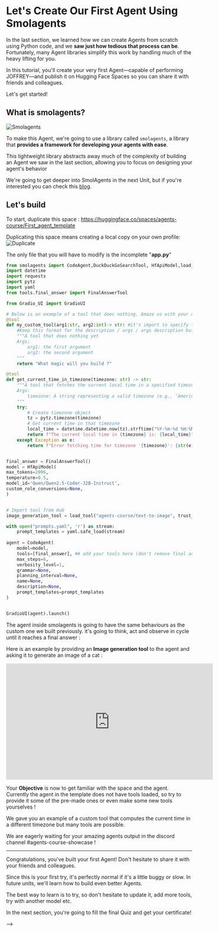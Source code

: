 # Let's Create Our First Agent Using Smolagents

In the last section, we learned how we can create Agents from scratch using Python code, and we **saw just how tedious that process can be**. Fortunately, many Agent libraries simplify this work by handling much of the heavy lifting for you.

In this tutorial, you'll create your very first Agent—capable of performing JOFFREY—and publish it on Hugging Face Spaces so you can share it with friends and colleagues.

Let's get started!


## What is smolagents?

<img src="https://huggingface.co/datasets/agents-course/course-images/resolve/main/en/unit1/smolagents.png" alt="Smolagents"/>

To make this Agent, we're going to use a library called `smolagents`, a library that **provides a framework for developing your agents with ease**.

This lightweight library abstracts away much of the complexity of building an Agent we saw in the last section, allowing you to focus on designing your agent's behavior

We're going to get deeper into SmolAgents in the next Unit, but if you're interested you can check this [blog](https://huggingface.co/blog/smolagents).

## Let's build
To start, duplicate this space : https://huggingface.co/spaces/agents-course/First_agent_template

Duplicating this space means creating a local copy on your own profile:
<img src="https://huggingface.co/datasets/agents-course/course-images/resolve/main/en/unit1/duplicate-space.gif" alt="Duplicate"/>

The only file that you will have to modify is the incomplete "**app.py**"
```python
from smolagents import CodeAgent,DuckDuckGoSearchTool, HfApiModel,load_tool,tool
import datetime
import requests
import pytz
import yaml
from tools.final_answer import FinalAnswerTool

from Gradio_UI import GradioUI

# Below is an example of a tool that does nothing. Amaze us with your creativity !
@tool
def my_custom_tool(arg1:str, arg2:int)-> str: #it's import to specify the return type
    #Keep this format for the description / args / args description but feel free to modify the tool
    """A tool that does nothing yet 
    Args:
        arg1: the first argument
        arg2: the second argument
    """
    return "What magic will you build ?"

@tool
def get_current_time_in_timezone(timezone: str) -> str:
    """A tool that fetches the current local time in a specified timezone.
    Args:
        timezone: A string representing a valid timezone (e.g., 'America/New_York').
    """
    try:
        # Create timezone object
        tz = pytz.timezone(timezone)
        # Get current time in that timezone
        local_time = datetime.datetime.now(tz).strftime("%Y-%m-%d %H:%M:%S")
        return f"The current local time in {timezone} is: {local_time}"
    except Exception as e:
        return f"Error fetching time for timezone '{timezone}': {str(e)}"


final_answer = FinalAnswerTool()
model = HfApiModel(
max_tokens=2096,
temperature=0.5,
model_id='Qwen/Qwen2.5-Coder-32B-Instruct',
custom_role_conversions=None,
)


# Import tool from Hub
image_generation_tool = load_tool("agents-course/text-to-image", trust_remote_code=True)

with open("prompts.yaml", 'r') as stream:
    prompt_templates = yaml.safe_load(stream)
    
agent = CodeAgent(
    model=model,
    tools=[final_answer], ## add your tools here (don't remove final answer)
    max_steps=6,
    verbosity_level=1,
    grammar=None,
    planning_interval=None,
    name=None,
    description=None,
    prompt_templates=prompt_templates
)


GradioUI(agent).launch()
```

The agent inside smolagents is going to have the same behaviours as the custom one we built previously. it's going to think, act and observe in cycle until it reaches a final answer :

Here is an example by providing an **Image generation tool** to the agent and asking it to generate an image of a cat :
<iframe width="560" height="315" src="https://www.youtube.com/embed/PQDKcWiuln4?si=ysSTDZoi8y55FVvA" title="YouTube video player" frameborder="0" allow="accelerometer; autoplay; clipboard-write; encrypted-media; gyroscope; picture-in-picture; web-share" referrerpolicy="strict-origin-when-cross-origin" allowfullscreen></iframe>

Your **Objective** is now to get familiar with the space and the agent. Currently the agent in the template does not have tools loaded, so try to provide it some of the pre-made ones or even make some new tools yourselves !

We gave you an example of a custom tool that computes the current time in a different timezone but many tools are possible.

We are eagerly waiting for your amazing agents output in the discord channel #agents-course-showcase !


---
Congratulations, you've built your first Agent! Don't hesitate to share it with your friends and colleagues.

Since this is your first try, it's perfectly normal if it's a little buggy or slow. In future units, we'll learn how to build even better Agents.

The best way to learn is to try, so don't hesitate to update it, add more tools, try with another model etc.

In the next section, you're going to fill the final Quiz and get your certificate!

-->
